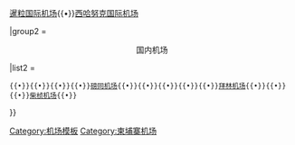 {{Navbox
|name = 柬埔寨机场
|title = {{flagicon|Cambodia}} [[柬埔寨机场列表|柬埔寨机场]]

|group1 = <center>国际机场</center>
|list1  =  [[金邊國際機場]]{{•}}[[暹粒国际机场]]{{•}}[[西哈努克国际机场]]

|group2 = <center>国内机场</center>
|list2  = 
 {{link-en|邦隆–腊塔纳基里机场|Ratanakiri Airport}}{{•}}{{link-en|马德望机场|Battambang Airport}}{{•}}{{link-en|磅湛机场|Kampong Cham Airport}}{{•}}{{link-en|磅清扬机场|Kampong Chhnang Airport}}{{•}}[[磅同机场]]{{•}}{{link-en|贡布机场|Kampot Airport}}{{•}}{{link-en|戈公机场|Koh Kong Airport}}{{•}}{{link-en|国哥机场|Krakor Airport}}{{•}}{{link-en|桔井机场|Kratié Airport}}{{•}}[[拜林机场]]{{•}}{{link-en|森莫诺隆–蒙多基里机场|Mondulkiri Airport}}{{•}}{{link-en|上丁机场|Stung Treng Airport}}{{•}}[[柴桢机场]]{{•}}{{link-en|特崩棉则机场|Thbeng Meanchey Airport}}
}}
<noinclude>
[[Category:机场模板]]
[[Category:柬埔寨机场]]

</noinclude>